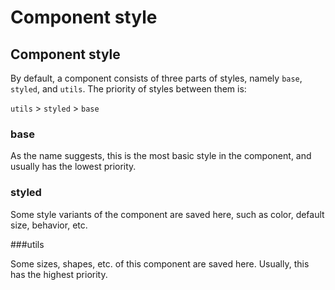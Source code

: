 # Component style

## Component style

By default, a component consists of three parts of styles, namely `base`, `styled`, and `utils`. The priority of styles between them is:

`utils` > `styled` > `base`

### base

As the name suggests, this is the most basic style in the component, and usually has the lowest priority.

### styled

Some style variants of the component are saved here, such as color, default size, behavior, etc.

###utils

Some sizes, shapes, etc. of this component are saved here. Usually, this has the highest priority.
